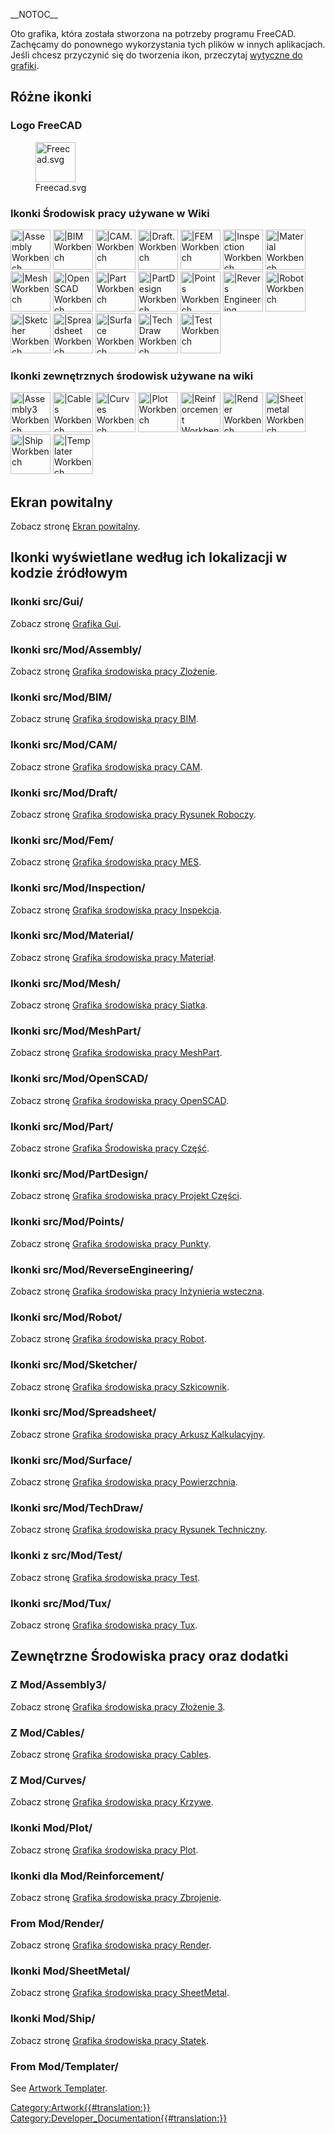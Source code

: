 __NOTOC__
<languages/>

Oto grafika, która została stworzona na potrzeby programu FreeCAD. Zachęcamy do ponownego wykorzystania tych plików w innych aplikacjach. Jeśli chcesz przyczynić się do tworzenia ikon, przeczytaj [[Artwork_Guidelines|wytyczne do grafiki]].

<span id="Miscellaneous_icons"></span>
==Różne ikonki==

<span id="FreeCAD_logo"></span>
===Logo FreeCAD===

[[Image:Freecad.svg|64px]]

<span id="Workbench_icons_used_in_the_wiki"></span>
===Ikonki Środowisk pracy używane w Wiki===

[[Image:Workbench_Assembly.svg|64px||Assembly Workbench]]
[[Image:Workbench_BIM.svg|64px||BIM Workbench]]
[[Image:Workbench_CAM.svg|64px||CAM. Workbench]]
[[Image:Workbench_Draft.svg|64px||Draft. Workbench]]
[[Image:Workbench_FEM.svg|64px||FEM Workbench]]
[[Image:Workbench_Inspection.svg|64px||Inspection Workbench]]
[[Image:Workbench_Material.svg|64px||Material Workbench]]
[[Image:Workbench_Mesh.svg|64px||Mesh Workbench]]
[[Image:Workbench_OpenSCAD.svg|64px||OpenSCAD Workbench]]
[[Image:Workbench_Part.svg|64px||Part Workbench]]
[[Image:Workbench_PartDesign.svg|64px||PartDesign Workbench]]
[[Image:Workbench_Points.svg|64px||Points Workbench]]
[[Image:Workbench_Reverse_Engineering.svg|64px||Revers Engineering Workbench]]
[[Image:Workbench_Robot.svg|64px||Robot Workbench]]
[[Image:Workbench_Sketcher.svg|64px||Sketcher Workbench]]
[[Image:Workbench_Spreadsheet.svg|64px||Spreadsheet Workbench]]
[[Image:Workbench_Surface.svg|64px||Surface Workbench]]
[[Image:Workbench_TechDraw.svg|64px||TechDraw Workbench]]
[[Image:Workbench_Test.svg|64px||Test Workbench]]

<span id="External_workbench_icons_used_in_the_wiki"></span>
===Ikonki zewnętrznych środowisk używane na wiki===

[[Image:Assembly3_workbench_icon.svg|64px||Assembly3 Workbench]]
[[Image:Cables workbench icon.svg|64px||Cables Workbench]]
[[Image:Curves workbench icon.svg|64px||Curves Workbench]]
[[Image:Workbench_Plot.svg|64px||Plot Workbench]]
[[Image:Reinforcement_Workbench.svg‎|64px||Reinforcement Workbench]]
[[Image:Render_workbench_icon.svg‎‎|64px||Render Workbench]]
[[Image:Sheetmetal_workbench_icon.svg|64px||Sheetmetal Workbench]]
[[Image:Workbench_Ship.svg|64px||Ship Workbench]]
[[Image:Templater_workbench_icon.svg‎‎|64px||Templater Workbench]]

<span id="Splash_screens"></span>
==Ekran powitalny==

Zobacz stronę [[Artwork_Splash_screen/pl|Ekran powitalny]].

<span id="Icons_by_their_location_in_the_source_code"></span>
==Ikonki wyświetlane według ich lokalizacji w kodzie źródłowym==

<span id="From_src/Gui/"></span>
===Ikonki src/Gui/===

Zobacz stronę [[Artwork_Gui|Grafika Gui]].

<span id="From_src/Mod/Assembly/"></span>
===Ikonki src/Mod/Assembly/===

Zobacz stronę [[Artwork_Assembly/pl|Grafika środowiska pracy Zlożenie]].

<span id="From_src/Mod/BIM/"></span>
===Ikonki src/Mod/BIM/===

Zobacz strunę [[Artwork_BIM/pl|Grafika środowiska pracy BIM]].

<span id="From_src/Mod/CAM/"></span>
===Ikonki src/Mod/CAM/===

Zobacz strone [[Artwork_CAM/pl|Grafika środowiska pracy CAM]].

<span id="From_src/Mod/Draft/"></span>
===Ikonki src/Mod/Draft/===

Zobacz stronę [[Artwork_Draft/pl|Grafika środowiska pracy Rysunek Roboczy]].

<span id="From_src/Mod/Fem/"></span>
===Ikonki src/Mod/Fem/===

Zobacz stronę [[Artwork_Fem/pl|Grafika środowiska pracy MES]].

<span id="From_src/Mod/Inspection/"></span>
===Ikonki src/Mod/Inspection/===

Zobacz stronę [[Artwork_Inspection/pl|Grafika środowiska pracy Inspekcja]].

<span id="From_src/Mod/Material/"></span>
===Ikonki src/Mod/Material/===

Zobacz stronę [[Artwork_Material/pl|Grafika środowiska pracy Materiał]].

<span id="From_src/Mod/Mesh/"></span>
===Ikonki src/Mod/Mesh/===

Zobacz stronę [[Artwork_Mesh/pl|Grafika środowiska pracy Siatka]].

<span id="From_src/Mod/MeshPart/"></span>
===Ikonki src/Mod/MeshPart/===

Zobacz stronę [[Artwork_MeshPart/pl|Grafika środowiska pracy MeshPart]].

<span id="From_src/Mod/OpenSCAD/"></span>
===Ikonki src/Mod/OpenSCAD/===

Zobacz stronę [[Artwork_OpenSCAD/pl|Grafika środowiska pracy OpenSCAD]].

<span id="From_src/Mod/Part/"></span>
===Ikonki src/Mod/Part/===

Zobacz strone [[Artwork_Part/pl|Grafika Środowiska pracy Część]].

<span id="From_src/Mod/PartDesign/"></span>
===Ikonki src/Mod/PartDesign/===

Zobacz stronę [[Artwork_PartDesign/pl|Grafika środowiska pracy Projekt Części]].

<span id="From_src/Mod/Points/"></span>
===Ikonki src/Mod/Points/===

Zobacz stronę [[Artwork_Points/pl|Grafika środowiska pracy Punkty]].

<span id="From_src/Mod/ReverseEngineering/"></span>
===Ikonki src/Mod/ReverseEngineering/===

Zobacz stronę [[Artwork_ReverseEngineering/pl|Grafika środowiska pracy Inżynieria wsteczna]].

<span id="From_src/Mod/Robot/"></span>
===Ikonki src/Mod/Robot/===

Zobacz stronę [[Artwork_Robot/pl|Grafika środowiska pracy Robot]].

<span id="From_src/Mod/Sketcher/"></span>
===Ikonki src/Mod/Sketcher/===

Zobacz stronę [[Artwork_Sketcher/pl|Grafika środowiska pracy Szkicownik]].

<span id="From_src/Mod/Spreadsheet/"></span>
===Ikonki src/Mod/Spreadsheet/===

Zobacz strone [[Artwork_Spreadsheet/pl|Grafika środowiska pracy Arkusz Kalkulacyjny]].

<span id="From_src/Mod/Surface/"></span>
===Ikonki src/Mod/Surface/===

Zobacz stronę [[Artwork_Surface/pl|Grafika środowiska pracy Powierzchnia]].

<span id="From_src/Mod/TechDraw/"></span>
===Ikonki src/Mod/TechDraw/===

Zobacz stronę [[Artwork_TechDraw/pl|Grafika środowiska pracy Rysunek Techniczny]].

<span id="From_src/Mod/Test/"></span>
===Ikonki z src/Mod/Test/===

Zobacz stronę [[Artwork_Test/pl|Grafika środowiska pracy Test]].

<span id="From_src/Mod/Tux/"></span>
===Ikonki src/Mod/Tux/===

Zobacz stronę [[Artwork_Tux/pl|Grafika środowiska pracy Tux]].

<span id="External_workbenches_and_addons"></span>
==Zewnętrzne Środowiska pracy oraz dodatki==

<span id="From_Mod/Assembly3/"></span>
===Z Mod/Assembly3/===

Zobacz stronę [[Artwork_Assembly3/pl|Grafika środowiska pracy Złożenie 3]].

<span id="From_Mod/Cables/"></span>
===Z Mod/Cables/===

Zobacz stronę [[Artwork_Cables/pl|Grafika środowiska pracy Cables]].

<span id="From_Mod/Curves/"></span>
===Z Mod/Curves/===

Zobacz stronę [[Artwork_Curves/pl|Grafika środowiska pracy Krzywe]].

<span id="From_Mod/Plot/"></span>
===Ikonki Mod/Plot/===

Zobacz stronę [[Artwork_Plot/pl|Grafika środowiska pracy Plot]].

<span id="From_Mod/Reinforcement/"></span>
===Ikonki dla Mod/Reinforcement/===

Zobacz stronę [[Artwork_Reinforcement/pl|Grafika środowiska pracy Zbrojenie]].

===From Mod/Render/=== 

Zobacz stronę [[Artwork_Render/pl|Grafika środowiska pracy Render]].

<span id="From_Mod/SheetMetal/"></span>
===Ikonki Mod/SheetMetal/===

Zobacz stronę [[Artwork_SheetMetal/pl|Grafika środowiska pracy SheetMetal]].

<span id="From_Mod/Ship/"></span>
===Ikonki Mod/Ship/===

Zobacz stronę [[Artwork_Ship/pl|Grafika środowiska pracy Statek]].

<div lang="en" dir="ltr" class="mw-content-ltr">
===From Mod/Templater/===
</div>

<div lang="en" dir="ltr" class="mw-content-ltr">
See [[Artwork_Templater|Artwork Templater]].
</div>


[[Category:Artwork{{#translation:}}]]
[[Category:Developer_Documentation{{#translation:}}]]